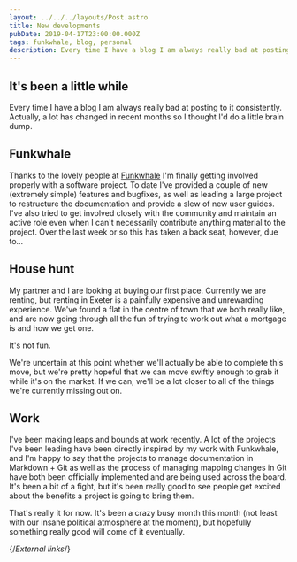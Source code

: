 ```yaml
---
layout: ../../../layouts/Post.astro
title: New developments
pubDate: 2019-04-17T23:00:00.000Z
tags: funkwhale, blog, personal
description: Every time I have a blog I am always really bad at posting to it consistently. Actually, a lot has changed in recent months so I thought I'd do a little brain dump.
---
```


## It's been a little while

Every time I have a blog I am always really bad at posting to it consistently. Actually, a lot has changed in recent months so I thought I'd do a little brain dump.

## Funkwhale

Thanks to the lovely people at [Funkwhale][funkwhale] I'm finally getting involved properly with a software project. To date I've provided a couple of new (extremely simple) features and bugfixes, as well as leading a large project to restructure the documentation and provide a slew of new user guides. I've also tried to get involved closely with the community and maintain an active role even when I can't necessarily contribute anything material to the project. Over the last week or so this has taken a back seat, however, due to…

## House hunt

My partner and I are looking at buying our first place. Currently we are renting, but renting in Exeter is a painfully expensive and unrewarding experience. We've found a flat in the centre of town that we both really like, and are now going through all the fun of trying to work out what a mortgage is and how we get one.

It's not fun.

We're uncertain at this point whether we'll actually be able to complete this move, but we're pretty hopeful that we can move swiftly enough to grab it while it's on the market. If we can, we'll be a lot closer to all of the things we're currently missing out on.

## Work

I've been making leaps and bounds at work recently. A lot of the projects I've been leading have been directly inspired by my work with Funkwhale, and I'm happy to say that the projects to manage documentation in Markdown + Git as well as the process of managing mapping changes in Git have both been officially implemented and are being used across the board. It's been a bit of a fight, but it's been really good to see people get excited about the benefits a project is going to bring them.

That's really it for now. It's been a crazy busy month this month (not least with our insane political atmosphere at the moment), but hopefully something really good will come of it eventually.

{/*External links*/}

[funkwhale]: https://funkwhale.audio

